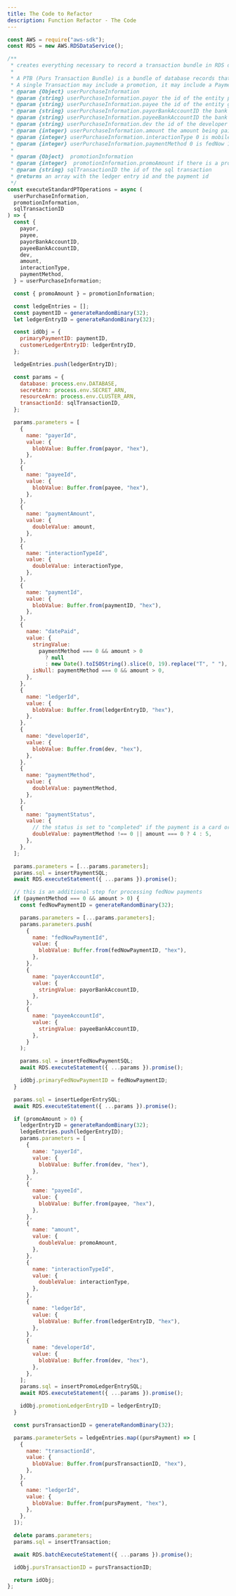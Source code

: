 ```yaml
---
title: The Code to Refactor
description: Function Refactor - The Code
---
```


```javascript
const AWS = require("aws-sdk");
const RDS = new AWS.RDSDataService();

/**
 * creates everything necessary to record a transaction bundle in RDS database
 *
 * A PTB (Purs Transaction Bundle) is a bundle of database records that are created as part of a Purs Transaction.
 * A single Transaction may include a promotion, it may include a Payment, it may include a fedNowPayment, but it always includes at least one LedgerEntry
 * @param {Object} userPurchaseInformation
 * @param {string} userPurchaseInformation.payor the id of the entity paying
 * @param {string} userPurchaseInformation.payee the id of the entity getting paid
 * @param {string} userPurchaseInformation.payorBankAccountID the bank account id of the entity paying
 * @param {string} userPurchaseInformation.payeeBankAccountID the bank account id of the entity getting paid
 * @param {string} userPurchaseInformation.dev the id of the developer
 * @param {integer} userPurchaseInformation.amount the amount being paid
 * @param {integer} userPurchaseInformation.interactionType 0 is mobile
 * @param {integer} userPurchaseInformation.paymentMethod 0 is fedNow 1 is card
 *
 * @param {Object}  promotionInformation
 * @param {integer}  promotionInformation.promoAmount if there is a promotion put an amount here
 * @param {string} sqlTransactionID the id of the sql transaction
 * @returns an array with the ledger entry id and the payment id
 */
const executeStandardPTOperations = async (
  userPurchaseInformation,
  promotionInformation,
  sqlTransactionID
) => {
  const {
    payor,
    payee,
    payorBankAccountID,
    payeeBankAccountID,
    dev,
    amount,
    interactionType,
    paymentMethod,
  } = userPurchaseInformation;

  const { promoAmount } = promotionInformation;

  const ledgeEntries = [];
  const paymentID = generateRandomBinary(32);
  let ledgerEntryID = generateRandomBinary(32);

  const idObj = {
    primaryPaymentID: paymentID,
    customerLedgerEntryID: ledgerEntryID,
  };

  ledgeEntries.push(ledgerEntryID);

  const params = {
    database: process.env.DATABASE,
    secretArn: process.env.SECRET_ARN,
    resourceArn: process.env.CLUSTER_ARN,
    transactionId: sqlTransactionID,
  };

  params.parameters = [
    {
      name: "payerId",
      value: {
        blobValue: Buffer.from(payor, "hex"),
      },
    },
    {
      name: "payeeId",
      value: {
        blobValue: Buffer.from(payee, "hex"),
      },
    },
    {
      name: "paymentAmount",
      value: {
        doubleValue: amount,
      },
    },
    {
      name: "interactionTypeId",
      value: {
        doubleValue: interactionType,
      },
    },
    {
      name: "paymentId",
      value: {
        blobValue: Buffer.from(paymentID, "hex"),
      },
    },
    {
      name: "datePaid",
      value: {
        stringValue:
          paymentMethod === 0 && amount > 0
            ? null
            : new Date().toISOString().slice(0, 19).replace("T", " "),
        isNull: paymentMethod === 0 && amount > 0,
      },
    },
    {
      name: "ledgerId",
      value: {
        blobValue: Buffer.from(ledgerEntryID, "hex"),
      },
    },
    {
      name: "developerId",
      value: {
        blobValue: Buffer.from(dev, "hex"),
      },
    },
    {
      name: "paymentMethod",
      value: {
        doubleValue: paymentMethod,
      },
    },
    {
      name: "paymentStatus",
      value: {
        // the status is set to "completed" if the payment is a card or if the amount is 0; otherwise the status is set to pending(ie. fedNow)
        doubleValue: paymentMethod !== 0 || amount === 0 ? 4 : 5,
      },
    },
  ];

  params.parameters = [...params.parameters];
  params.sql = insertPaymentSQL;
  await RDS.executeStatement({ ...params }).promise();

  // this is an additional step for processing fedNow payments
  if (paymentMethod === 0 && amount > 0) {
    const fedNowPaymentID = generateRandomBinary(32);

    params.parameters = [...params.parameters];
    params.parameters.push(
      {
        name: "fedNowPaymentId",
        value: {
          blobValue: Buffer.from(fedNowPaymentID, "hex"),
        },
      },
      {
        name: "payerAccountId",
        value: {
          stringValue: payorBankAccountID,
        },
      },
      {
        name: "payeeAccountId",
        value: {
          stringValue: payeeBankAccountID,
        },
      }
    );

    params.sql = insertFedNowPaymentSQL;
    await RDS.executeStatement({ ...params }).promise();

    idObj.primaryFedNowPaymentID = fedNowPaymentID;
  }

  params.sql = insertLedgerEntrySQL;
  await RDS.executeStatement({ ...params }).promise();

  if (promoAmount > 0) {
    ledgerEntryID = generateRandomBinary(32);
    ledgeEntries.push(ledgerEntryID);
    params.parameters = [
      {
        name: "payerId",
        value: {
          blobValue: Buffer.from(dev, "hex"),
        },
      },
      {
        name: "payeeId",
        value: {
          blobValue: Buffer.from(payee, "hex"),
        },
      },
      {
        name: "amount",
        value: {
          doubleValue: promoAmount,
        },
      },
      {
        name: "interactionTypeId",
        value: {
          doubleValue: interactionType,
        },
      },
      {
        name: "ledgerId",
        value: {
          blobValue: Buffer.from(ledgerEntryID, "hex"),
        },
      },
      {
        name: "developerId",
        value: {
          blobValue: Buffer.from(dev, "hex"),
        },
      },
    ];
    params.sql = insertPromoLedgerEntrySQL;
    await RDS.executeStatement({ ...params }).promise();

    idObj.promotionLedgerEntryID = ledgerEntryID;
  }

  const pursTransactionID = generateRandomBinary(32);

  params.parameterSets = ledgeEntries.map((pursPayment) => [
    {
      name: "transactionId",
      value: {
        blobValue: Buffer.from(pursTransactionID, "hex"),
      },
    },
    {
      name: "ledgerId",
      value: {
        blobValue: Buffer.from(pursPayment, "hex"),
      },
    },
  ]);

  delete params.parameters;
  params.sql = insertTransaction;

  await RDS.batchExecuteStatement({ ...params }).promise();

  idObj.pursTransactionID = pursTransactionID;

  return idObj;
};
```
